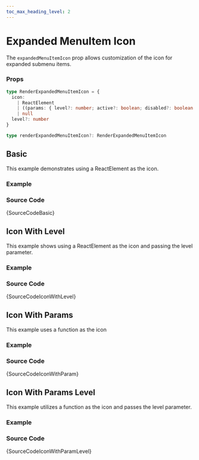 ```yaml
---
toc_max_heading_level: 2
---
```



# Expanded MenuItem Icon

The `expandedMenuItemIcon` prop allows customization of the icon for expanded submenu items.

### Props

```ts noCopy
type RenderExpandedMenuItemIcon = {
  icon:
    | ReactElement
    | ((params: { level?: number; active?: boolean; disabled?: boolean }) => ReactElement | null)
    | null
  level?: number
}

type renderExpandedMenuItemIcon?: RenderExpandedMenuItemIcon
```

## Basic

This example demonstrates using a ReactElement as the icon.

### Example

<IframeWindow url='https://demos.themeselection.com/materio-mui-react-nextjs-admin-template/demo-1/en/menu-examples/vertical-menu/menu/expanded-menu-item-icon/basic' />

### Source Code

<TsToJsCodeSnippet>{SourceCodeBasic}</TsToJsCodeSnippet>

## Icon With Level

This example shows using a ReactElement as the icon and passing the level parameter.

### Example

<IframeWindow url='https://demos.themeselection.com/materio-mui-react-nextjs-admin-template/demo-1/en/menu-examples/vertical-menu/menu/expanded-menu-item-icon/icon-with-level' />

### Source Code

<TsToJsCodeSnippet>{SourceCodeIconWithLevel}</TsToJsCodeSnippet>

## Icon With Params

This example uses a function as the icon

### Example

<IframeWindow url='https://demos.themeselection.com/materio-mui-react-nextjs-admin-template/demo-1/en/menu-examples/vertical-menu/menu/expanded-menu-item-icon/icon-with-param' />

### Source Code

<TsToJsCodeSnippet>{SourceCodeIconWithParam}</TsToJsCodeSnippet>

## Icon With Params Level

This example utilizes a function as the icon and passes the level parameter.

### Example

<IframeWindow url='https://demos.themeselection.com/materio-mui-react-nextjs-admin-template/demo-1/en/menu-examples/vertical-menu/menu/expanded-menu-item-icon/icon-with-param-level' />

### Source Code

<TsToJsCodeSnippet>{SourceCodeIconWithParamLevel}</TsToJsCodeSnippet>
